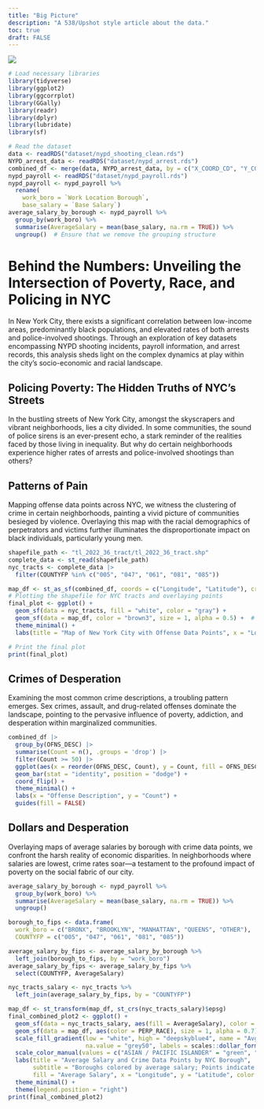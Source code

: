 ```yaml
---
title: "Big Picture"
description: "A 538/Upshot style article about the data."
toc: true
draft: FALSE
---
```


![](images/nypd_big_picture.jpeg)


```r
# Load necessary libraries
library(tidyverse)
library(ggplot2)
library(ggcorrplot) 
library(GGally) 
library(readr)
library(dplyr)
library(lubridate)
library(sf)

# Read the dataset
data <- readRDS("dataset/nypd_shooting_clean.rds")
NYPD_arrest_data <- readRDS("dataset/nypd_arrest.rds")
combined_df <- merge(data, NYPD_arrest_data, by = c("X_COORD_CD", "Y_COORD_CD","Latitude","Longitude","PERP_SEX","JURISDICTION_CODE","PERP_RACE"))
nypd_payroll <- readRDS("dataset/nypd_payroll.rds")
nypd_payroll <- nypd_payroll %>%
  rename(
    work_boro = `Work Location Borough`,
    base_salary = `Base Salary`)
average_salary_by_borough <- nypd_payroll %>%
  group_by(work_boro) %>%
  summarise(AverageSalary = mean(base_salary, na.rm = TRUE)) %>%
  ungroup()  # Ensure that we remove the grouping structure

```

# Behind the Numbers: Unveiling the Intersection of Poverty, Race, and Policing in NYC

In New York City, there exists a significant correlation between low-income areas, predominantly black populations, and elevated rates of both arrests and police-involved shootings. Through an exploration of key datasets encompassing NYPD shooting incidents, payroll information, and arrest records, this analysis sheds light on the complex dynamics at play within the city's socio-economic and racial landscape.

## Policing Poverty: The Hidden Truths of NYC's Streets

In the bustling streets of New York City, amongst the skyscrapers and vibrant neighborhoods, lies a city divided. In some communities, the sound of police sirens is an ever-present echo, a stark reminder of the realities faced by those living in inequality. But why do certain neighborhoods experience higher rates of arrests and police-involved shootings than others?


## Patterns of Pain

Mapping offense data points across NYC, we witness the clustering of crime in certain neighborhoods, painting a vivid picture of communities besieged by violence. Overlaying this map with the racial demographics of perpetrators and victims further illuminates the disproportionate impact on black individuals, particularly young men.

```r
shapefile_path <- "tl_2022_36_tract/tl_2022_36_tract.shp"
complete_data <- st_read(shapefile_path)
nyc_tracts <- complete_data |> 
  filter(COUNTYFP %in% c("005", "047", "061", "081", "085"))
```

```r
map_df <- st_as_sf(combined_df, coords = c("Longitude", "Latitude"), crs = 4326, agr = "constant")
# Plotting the shapefile for NYC tracts and overlaying points
final_plot <- ggplot() +
  geom_sf(data = nyc_tracts, fill = "white", color = "gray") +
  geom_sf(data = map_df, color = "brown3", size = 1, alpha = 0.5) +  # Adds the points
  theme_minimal() +
  labs(title = "Map of New York City with Offense Data Points", x = "Longitude", y = "Latitude")

# Print the final plot
print(final_plot)
```

## Crimes of Desperation

Examining the most common crime descriptions, a troubling pattern emerges. Sex crimes, assault, and drug-related offenses dominate the landscape, pointing to the pervasive influence of poverty, addiction, and desperation within marginalized communities.

```r
combined_df |>
  group_by(OFNS_DESC) |>
  summarise(Count = n(), .groups = 'drop') |>
  filter(Count >= 50) |>
  ggplot(aes(x = reorder(OFNS_DESC, Count), y = Count, fill = OFNS_DESC)) +
  geom_bar(stat = "identity", position = "dodge") +
  coord_flip() +
  theme_minimal() +
  labs(x = "Offense Description", y = "Count") +
  guides(fill = FALSE)
```


## Dollars and Desperation

Overlaying maps of average salaries by borough with crime data points, we confront the harsh reality of economic disparities. In neighborhoods where salaries are lowest, crime rates soar—a testament to the profound impact of poverty on the social fabric of our city.

```r
average_salary_by_borough <- nypd_payroll %>%
  group_by(work_boro) %>%
  summarise(AverageSalary = mean(base_salary, na.rm = TRUE)) %>%
  ungroup()

borough_to_fips <- data.frame(
  work_boro = c("BRONX", "BROOKLYN", "MANHATTAN", "QUEENS", "OTHER"),  # Note: Ensure the names match the data
  COUNTYFP = c("005", "047", "061", "081", "085"))

average_salary_by_fips <- average_salary_by_borough %>%
  left_join(borough_to_fips, by = "work_boro")
average_salary_by_fips <- average_salary_by_fips %>%
  select(COUNTYFP, AverageSalary)

nyc_tracts_salary <- nyc_tracts %>%
  left_join(average_salary_by_fips, by = "COUNTYFP")

map_df <- st_transform(map_df, st_crs(nyc_tracts_salary)$epsg)
final_combined_plot2 <- ggplot() +
  geom_sf(data = nyc_tracts_salary, aes(fill = AverageSalary), color = "gray", size = 0.5) +
  geom_sf(data = map_df, aes(color = PERP_RACE), size = 1, alpha = 0.7) +
  scale_fill_gradient(low = "white", high = "deepskyblue4", name = "Avg Salary",
                      na.value = "grey50", labels = scales::dollar_format()) +
  scale_color_manual(values = c("ASIAN / PACIFIC ISLANDER" = "green", "BLACK" = "brown3", "WHITE HISPANIC" = "yellow", "WHITE" = "deeppink", "UNKNOWN" = "darkgray", "BLACK HISPANIC" = "darkblue"), name = "Perpetrator's Race") +
  labs(title = "Average Salary and Crime Data Points by NYC Borough",
       subtitle = "Boroughs colored by average salary; Points indicate crime locations",
       fill = "Average Salary", x = "Longitude", y = "Latitude", color = "Perpetrator's Race") +
  theme_minimal() +
  theme(legend.position = "right")
print(final_combined_plot2)
```
